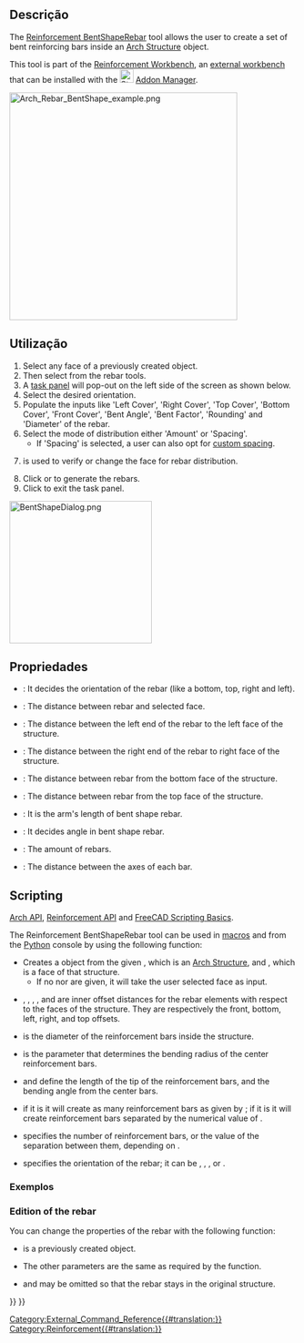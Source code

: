 <languages/>

<div class="mw-translate-fuzzy">
{{Docnav
|[[Arch_Rebar_LShape/pt-br|Armadura L]]
|[[Arch_Rebar_Stirrup/pt-br|Estribo de vergalhão]]
|[[Arch_Workbench/pt-br|Arch]]
|IconL=Arch_Rebar_LShape.svg
|IconR=Arch_Rebar_Stirrup.svg
|IconC=Workbench_Arch.svg
}}
</div>

{{GuiCommand
|Name=Reinforcement BentShapeRebar
|MenuLocation=3D/BIM → Reinforcement tools → Bent-Shape Rebar
|Workbenches=[[Reinforcement_Workbench|Reinforcement]], [[BIM_Workbench|BIM]]
|Version=0.17
|SeeAlso=
}}

<span id="Description"></span>
==Descrição==

The [[Reinforcement_BentShapeRebar|Reinforcement BentShapeRebar]] tool allows the user to create a set of bent reinforcing bars inside an [[Arch_Structure|Arch Structure]] object.

This tool is part of the [[Reinforcement_Workbench|Reinforcement Workbench]], an [[External_workbenches|external workbench]] that can be installed with the [[Image:Std_AddonMgr.svg|24px]] [[Std_AddonMgr|Addon Manager]].

[[Image:Arch_Rebar_BentShape_example.png|400px]]
{{Caption|Two sets of bent reinforcement bars inside an [[Arch Structure|Arch Structure]]}}

<span id="Usage"></span>
==Utilização==

# Select any face of a previously created {{Button|[[Image:Arch_Structure.svg|16px]] [[Arch Structure|Arch Structure]]}} object.
# Then select {{Button|[[Image:Reinforcement_BentShapeRebar.svg|16px]] [[Reinforcement_BentShapeRebar|Bent-Shape Rebar]]}} from the rebar tools.
# A [[Task_panel|task panel]] will pop-out on the left side of the screen as shown below.
# Select the desired orientation.
# Populate the inputs like 'Left Cover', 'Right Cover', 'Top Cover', 'Bottom Cover', 'Front Cover', 'Bent Angle', 'Bent Factor', 'Rounding' and 'Diameter' of the rebar.
# Select the mode of distribution either 'Amount' or 'Spacing'.
#* If 'Spacing' is selected, a user can also opt for [[Reinforcement_Custom_Spacing|custom spacing]].
# {{Button|Pick Selected Face}} is used to verify or change the face for rebar distribution.
# Click {{Button|OK}} or {{Button|Apply}} to generate the rebars.
# Click {{Button|Cancel}} to exit the task panel.

[[Image:BentShapeDialog.png|250px]]
{{Caption|Task panel for the tool}}

<span id="Properties"></span>
==Propriedades== 

* {{PropertyData|Orientation}}: It decides the orientation of the rebar (like a bottom, top, right and left).
* {{PropertyData|Front Cover}}: The distance between rebar and selected face.
* {{PropertyData|Left Cover}}: The distance between the left end of the rebar to the left face of the structure.
* {{PropertyData|Right Cover}}: The distance between the right end of the rebar to right face of the structure.
* {{PropertyData|Bottom Cover}}: The distance between rebar from the bottom face of the structure.
* {{PropertyData|Top Cover}}: The distance between rebar from the top face of the structure.
* {{PropertyData|Anchor Length}}: It is the arm's length of bent shape rebar.
* {{PropertyData|Bent Angle}}: It decides angle in bent shape rebar.
* {{PropertyData|Amount}}: The amount of rebars.
* {{PropertyData|Spacing}}: The distance between the axes of each bar.

==Scripting==

{{Emphasis|See also:}} [[Arch API|Arch API]], [[Reinforcement API|Reinforcement API]] and [[FreeCAD Scripting Basics|FreeCAD Scripting Basics]].

The Reinforcement BentShapeRebar tool can be used in [[Macros|macros]] and from the [[Python|Python]] console by using the following function:
{{Code|code=
Rebar = makeBentShapeRebar(f_cover, b_cover, l_cover, r_cover,
                           diameter, t_cover, bentLength, bentAngle, rounding, amount_spacing_check, amount_spacing_value, orientation="Bottom",
                           structure=None, facename=None)
}}

* Creates a {{incode|Rebar}} object from the given {{incode|structure}}, which is an [[Arch Structure|Arch Structure]], and {{incode|facename}}, which is a face of that structure.
** If no {{incode|structure}} nor {{incode|facename}} are given, it will take the user selected face as input.
* {{incode|f_cover}}, {{incode|b_cover}}, {{incode|l_cover}}, {{incode|r_cover}}, and {{incode|t_cover}} are inner offset distances for the rebar elements with respect to the faces of the structure. They are respectively the front, bottom, left, right, and top offsets.
* {{incode|diameter}} is the diameter of the reinforcement bars inside the structure.
* {{incode|rounding}} is the parameter that determines the bending radius of the center reinforcement bars.
* {{incode|bentLength}} and {{incode|bentAngle}} define the length of the tip of the reinforcement bars, and the bending angle from the center bars.
* {{incode|amount_spacing_check}} if it is {{incode|True}} it will create as many reinforcement bars as given by {{incode|amount_spacing_value}}; if it is {{incode|False}} it will create reinforcement bars separated by the numerical value of {{incode|amount_spacing_value}}.
* {{incode|amount_spacing_value}} specifies the number of reinforcement bars, or the value of the separation between them, depending on {{incode|amount_spacing_check}}.
* {{incode|orientation}} specifies the orientation of the rebar; it can be {{incode|"Bottom"}}, {{incode|"Top"}}, {{incode|"Left"}}, or {{incode|"Right"}}.

<span id="Example"></span>
=== Exemplos ===

{{Code|code=
import FreeCAD, Arch, BentShapeRebar

Structure = Arch.makeStructure(length=1000, width=1000, height=100)
Structure.ViewObject.Transparency = 80
FreeCAD.ActiveDocument.recompute()

Rebar = BentShapeRebar.makeBentShapeRebar(50, 20, 20, 20,
                                          8, 40, 100, 135, 2, True, 4, "Bottom", Structure, "Face4")
Rebar.ViewObject.ShapeColor = (0.9, 0.0, 0.0)

Rebar2 = BentShapeRebar.makeBentShapeRebar(50, 40, 20, 20,
                                           8, 20, 100, 135, 2, True, 4, "Bottom", Structure, "Face6")
Rebar2.ViewObject.ShapeColor = (0.0, 0.0, 0.9) 
}}

=== Edition of the rebar ===

You can change the properties of the rebar with the following function:

{{Code|code=
editBentShapeRebar(Rebar, f_cover, b_cover, l_cover, r_cover,
                   diameter, t_cover, bentLength, bentAngle, rounding, amount_spacing_check, amount_spacing_value, orientation,
                   structure=None, facename=None)
}}

* {{incode|Rebar}} is a previously created {{incode|BentShapeRebar}} object.
* The other parameters are the same as required by the {{incode|makeBentShapeRebar()}} function.
* {{incode|structure}} and {{incode|facename}} may be omitted so that the rebar stays in the original structure.

{{Code|code=
import BentShapeRebar

BentShapeRebar.editBentShapeRebar(Rebar, 50, 20, 20, 20,
                                  12, 20, 100, 155, 2, True, 6, "Top")

BentShapeRebar.editBentShapeRebar(Rebar2, 50, 35, 20, 20,
                                  12, 35, 100, 155, 2, True, 6, "Top")
}}


<div class="mw-translate-fuzzy">
{{Docnav
|[[Arch_Rebar_LShape/pt-br|Armadura L]]
|[[Arch_Rebar_Stirrup/pt-br|Estribo de vergalhão]]
|[[Arch_Workbench/pt-br|Arch]]
|IconL=Arch_Rebar_LShape.svg
|IconR=Arch_Rebar_Stirrup.svg
|IconC=Workbench_Arch.svg
}}
</div>

[[Category:External_Command_Reference{{#translation:}}]]
[[Category:Reinforcement{{#translation:}}]]
{{BIM_Tools_navi{{#translation:}}}}
{{Userdocnavi{{#translation:}}}}